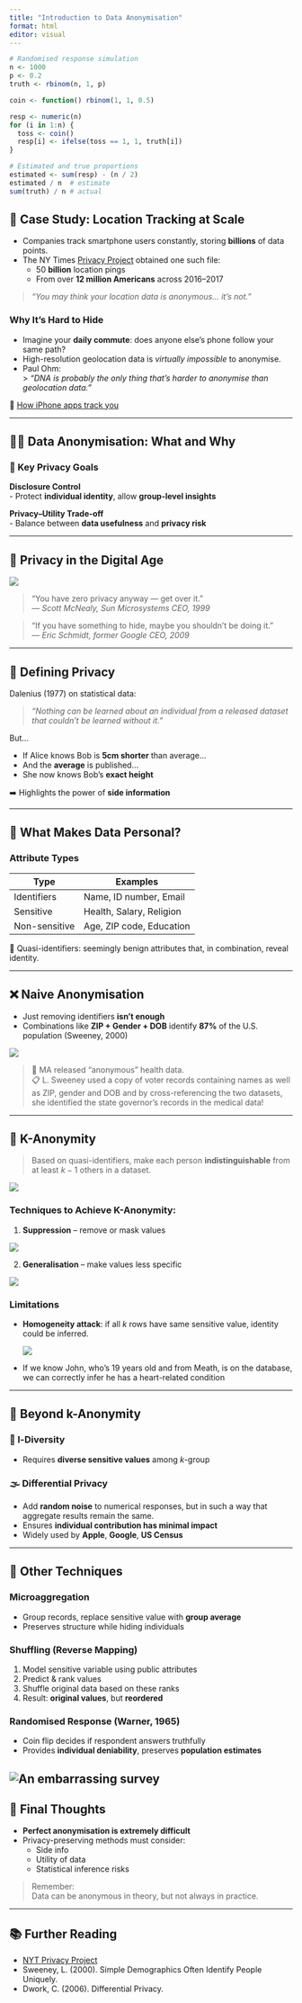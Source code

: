 ```yaml
---
title: "Introduction to Data Anonymisation"
format: html
editor: visual
---
```


```r
# Randomised response simulation
n <- 1000
p <- 0.2
truth <- rbinom(n, 1, p)

coin <- function() rbinom(1, 1, 0.5)

resp <- numeric(n)
for (i in 1:n) {
  toss <- coin()
  resp[i] <- ifelse(toss == 1, 1, truth[i])
}

# Estimated and true proportions
estimated <- sum(resp) - (n / 2)
estimated / n  # estimate
sum(truth) / n # actual
```

## 🚨 Case Study: Location Tracking at Scale

- Companies track smartphone users constantly, storing **billions** of data points.
- The NY Times [Privacy Project](https://www.nytimes.com/interactive/2019/12/19/opinion/location-tracking-cell-phone.html) obtained one such file:
  - 50 **billion** location pings
  - From over **12 million Americans** across 2016–2017

> *“You may think your location data is anonymous… it’s not.”*

### Why It's Hard to Hide

- Imagine your **daily commute**: does anyone else’s phone follow your same path?
- High-resolution geolocation data is *virtually impossible* to anonymise.
- Paul Ohm:  
  > *“DNA is probably the only thing that's harder to anonymise than geolocation data.”*

📖 [How iPhone apps track you](https://www.nytimes.com/wirecutter/blog/how-iphone-apps-track-you/)

---

## 🕵️‍♀️ Data Anonymisation: What and Why

### 🔑 Key Privacy Goals

**Disclosure Control**  
- Protect **individual identity**, allow **group-level insights**

**Privacy–Utility Trade-off**  
- Balance between **data usefulness** and **privacy risk**

---

## 🔌 Privacy in the Digital Age

![](images/alexa.jpg)

> “You have zero privacy anyway — get over it.”  
> — *Scott McNealy, Sun Microsystems CEO, 1999*

> “If you have something to hide, maybe you shouldn’t be doing it.”  
> — *Eric Schmidt, former Google CEO, 2009*

---

## 📐 Defining Privacy

Dalenius (1977) on statistical data:

> *“Nothing can be learned about an individual from a released dataset that couldn’t be learned without it.”*

But…

- If Alice knows Bob is **5cm shorter** than average...
- And the **average** is published...
- She now knows Bob's **exact height**

➡️ Highlights the power of **side information**

---

## 🧩 What Makes Data Personal?

### Attribute Types

| Type         | Examples                         |
|--------------|----------------------------------|
| Identifiers  | Name, ID number, Email           |
| Sensitive    | Health, Salary, Religion         |
| Non-sensitive| Age, ZIP code, Education         |

🚨 Quasi-identifiers: seemingly benign attributes that, in combination, reveal identity.

---

## ❌ Naive Anonymisation

- Just removing identifiers **isn’t enough**
- Combinations like **ZIP + Gender + DOB** identify **87%** of the U.S. population (Sweeney, 2000)

![](images/qid.png)

> 🏥 MA released "anonymous" health data.  
> 📋 L. Sweeney used a copy of voter records containing names as well as ZIP, gender and DOB and by cross-referencing the two datasets, she identified the state governor's records in the medical data!

---

## 🔢 K-Anonymity

> Based on quasi-identifiers, make each person **indistinguishable** from at least $k-1$ others in a dataset.

![](images/kanon.png)

### Techniques to Achieve K-Anonymity:

1. **Suppression** – remove or mask values  

![](images/kanon2.png)

2. **Generalisation** – make values less specific

![](images/kanon3.png)

### Limitations

<!-- ![](images/kanon4.png) -->

- **Homogeneity attack**: if all $k$ rows have same sensitive value, identity could be inferred.

    ![](images/kanon5.png)
    
- If we know John, who's 19 years old and from Meath, is on the database, we can correctly infer he has a heart-related condition

---

## 🧱 Beyond k-Anonymity

### 🔀 l-Diversity

- Requires **diverse sensitive values** among $k$-group

### 🌫️ Differential Privacy

- Add **random noise** to numerical responses, but in such a way that aggregate results remain the same. 
- Ensures **individual contribution has minimal impact**
- Widely used by **Apple**, **Google**, **US Census**

---

## 🔧 Other Techniques

### Microaggregation

- Group records, replace sensitive value with **group average**
- Preserves structure while hiding individuals

### Shuffling (Reverse Mapping)

1. Model sensitive variable using public attributes  
2. Predict & rank values  
3. Shuffle original data based on these ranks  
4. Result: **original values**, but **reordered**

### Randomised Response (Warner, 1965)

- Coin flip decides if respondent answers truthfully
- Provides **individual deniability**, preserves **population estimates**

![An embarrassing survey](https://www.youtube.com/watch?v=nwJ0qY_rP0A)
---

## 🤔 Final Thoughts

- **Perfect anonymisation is extremely difficult**
- Privacy-preserving methods must consider:
  - Side info
  - Utility of data
  - Statistical inference risks

> Remember:  
> Data can be anonymous in theory, but not always in practice.

---

## 📚 Further Reading

- [NYT Privacy Project](https://www.nytimes.com/series/new-york-times-privacy-project)
- Sweeney, L. (2000). Simple Demographics Often Identify People Uniquely.
- Dwork, C. (2006). Differential Privacy.

